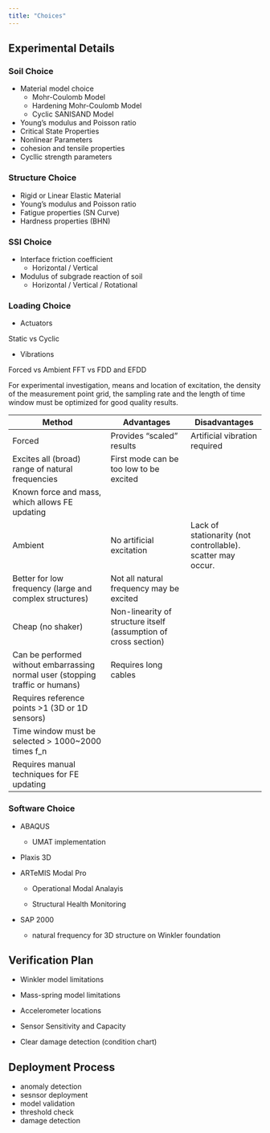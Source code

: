 ```yaml
---
title: "Choices"
---
```



## Experimental Details

### Soil Choice
- Material model choice
	- Mohr-Coulomb Model
	- Hardening Mohr-Coulomb Model
	- Cyclic SANISAND Model
- Young's modulus and Poisson ratio
- Critical State Properties
- Nonlinear Parameters
- cohesion and tensile properties
- Cycllic strength parameters

### Structure Choice
- Rigid or Linear Elastic Material
- Young's modulus and Poisson ratio
- Fatigue properties (SN Curve)
- Hardness properties (BHN)


### SSI Choice
- Interface friction coefficient
	- Horizontal / Vertical
- Modulus of subgrade reaction of soil
	- Horizontal / Vertical / Rotational


### Loading Choice
- Actuators

Static vs Cyclic

- Vibrations

Forced vs Ambient
FFT vs FDD and EFDD

For experimental investigation, means and location of excitation, the density of the measurement point grid, the sampling rate and the length of time window must be optimized for good quality results.


| Method                                                                         | Advantages                                                      | Disadvantages                                               |
|--------------------------------------------------------------------------------|-----------------------------------------------------------------|-------------------------------------------------------------|
| Forced                                                                         | Provides "scaled" results                                       | Artificial vibration required                               |
| Excites all (broad) range of natural frequencies                               | First mode can be too low to be excited                         |
| Known force and mass, which allows FE updating                                 |                                                                 |
| Ambient                                                                        | No artificial excitation                                        | Lack of stationarity (not controllable). scatter may occur. |
| Better for low frequency (large and complex structures)                        | Not all natural frequency may be excited                        |
| Cheap (no shaker)                                                              | Non-linearity of structure itself (assumption of cross section) |
| Can be performed without embarrassing normal user (stopping traffic or humans) | Requires long cables                                            |
| Requires reference points >1 (3D or 1D sensors)                                |
| Time window must be selected > 1000~2000 times f_n                             |
| Requires manual techniques for FE updating                                     |


### Software Choice

- ABAQUS

	- UMAT implementation

- Plaxis 3D

- ARTeMIS Modal Pro

	- Operational Modal Analayis

	- Structural Health Monitoring

- SAP 2000
	- natural frequency for 3D structure on Winkler foundation



## Verification Plan

- Winkler model limitations

- Mass-spring model limitations

- Accelerometer locations

- Sensor Sensitivity and Capacity

-  Clear damage detection (condition chart)


## Deployment Process

- anomaly detection
- sesnsor deployment
- model validation
- threshold check
- damage detection

